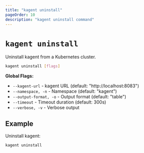 ```yaml
---
title: "kagent uninstall"
pageOrder: 10
description: "kagent uninstall command"
---
```


# `kagent uninstall`

Uninstall kagent from a Kubernetes cluster.

```bash
kagent uninstall [flags]
```

**Global Flags:**
- `--kagent-url` - kagent URL (default: "http://localhost:8083")
- `--namespace, -n` - Namespace (default: "kagent")
- `--output-format, -o` - Output format (default: "table")
- `--timeout` - Timeout duration (default: 300s)
- `--verbose, -v` - Verbose output

## Example

Uninstall kagent:

```bash
kagent uninstall
```

